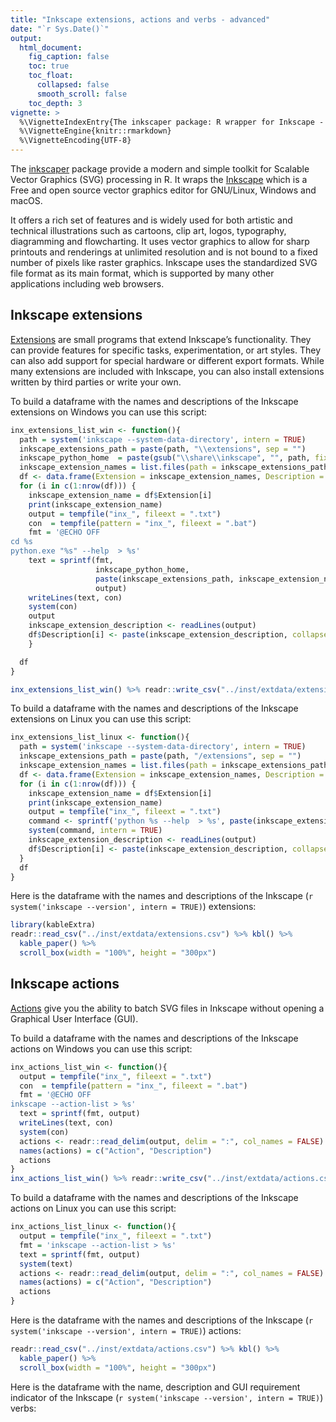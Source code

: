 ```yaml
---
title: "Inkscape extensions, actions and verbs - advanced"
date: "`r Sys.Date()`"
output:
  html_document:
    fig_caption: false
    toc: true
    toc_float:
      collapsed: false
      smooth_scroll: false
    toc_depth: 3
vignette: >
  %\VignetteIndexEntry{The inkscaper package: R wrapper for Inkscape - advanced}
  %\VignetteEngine{knitr::rmarkdown}
  %\VignetteEncoding{UTF-8}
---
```



The [inkscaper](https://github.com/JacekPardyak/inkscaper) package provide a modern and simple toolkit for Scalable Vector Graphics (SVG) processing in R. It wraps the [Inkscape](https://inkscape.org/) which is a Free and open source vector graphics editor for GNU/Linux, Windows and macOS.

It offers a rich set of features and is widely used for both artistic and technical illustrations such as cartoons, clip art, logos, typography, diagramming and flowcharting. It uses vector graphics to allow for sharp printouts and renderings at unlimited resolution and is not bound to a fixed number of pixels like raster graphics. Inkscape uses the standardized SVG file format as its main format, which is supported by many other applications including web browsers.

## Inkscape extensions

[Extensions](https://inkscape.gitlab.io/extensions/documentation/tutorial/index.html) are small programs that extend Inkscape’s functionality. They can provide features for specific tasks, experimentation, or art styles. They can also add support for special hardware or different export formats. While many extensions are included with Inkscape, you can also install extensions written by third parties or write your own.

To build a dataframe with the names and descriptions of the Inkscape extensions on Windows you can use this script:

```r
inx_extensions_list_win <- function(){
  path = system('inkscape --system-data-directory', intern = TRUE)
  inkscape_extensions_path = paste(path, "\\extensions", sep = "")
  inkscape_python_home  = paste(gsub("\\share\\inkscape", "", path, fixed = T), "\\bin", sep = "")
  inkscape_extension_names = list.files(path = inkscape_extensions_path, pattern = ".py")
  df <- data.frame(Extension = inkscape_extension_names, Description = NA)
  for (i in c(1:nrow(df))) {
    inkscape_extension_name = df$Extension[i]
    print(inkscape_extension_name)
    output = tempfile("inx_", fileext = ".txt")
    con  = tempfile(pattern = "inx_", fileext = ".bat")
    fmt = '@ECHO OFF
cd %s
python.exe "%s" --help  > %s'
    text = sprintf(fmt,
                   inkscape_python_home,
                   paste(inkscape_extensions_path, inkscape_extension_name, sep = "\\"),
                   output)
    writeLines(text, con)
    system(con)
    output
    inkscape_extension_description <- readLines(output)
    df$Description[i] <- paste(inkscape_extension_description, collapse = "\n")
    }

  df
}

inx_extensions_list_win() %>% readr::write_csv("../inst/extdata/extensions.csv")
```

To build a dataframe with the names and descriptions of the Inkscape extensions on Linux you can use this script:

```r
inx_extensions_list_linux <- function(){
  path = system('inkscape --system-data-directory', intern = TRUE)
  inkscape_extensions_path = paste(path, "/extensions", sep = "")
  inkscape_extension_names = list.files(path = inkscape_extensions_path, pattern = ".py")
  df <- data.frame(Extension = inkscape_extension_names, Description = NA)
  for (i in c(1:nrow(df))) {
    inkscape_extension_name = df$Extension[i]
    print(inkscape_extension_name)
    output = tempfile("inx_", fileext = ".txt")
    command <- sprintf('python %s --help  > %s', paste(inkscape_extensions_path, inkscape_extension_name, sep = "/"), output)
    system(command, intern = TRUE)
    inkscape_extension_description <- readLines(output)
    df$Description[i] <- paste(inkscape_extension_description, collapse = "\n")
  }
  df
}

```

Here is the dataframe with the names and descriptions of the Inkscape (`r system('inkscape --version', intern = TRUE)`) extensions:

```r
library(kableExtra)
readr::read_csv("../inst/extdata/extensions.csv") %>% kbl() %>%
  kable_paper() %>%
  scroll_box(width = "100%", height = "300px")
```


## Inkscape actions

[Actions](https://wiki.inkscape.org/wiki/Using_the_Command_Line) give you the ability to batch SVG files in Inkscape without opening a Graphical User Interface (GUI).

To build a dataframe with the names and descriptions of the Inkscape actions on Windows you can use this script:

```r
inx_actions_list_win <- function(){
  output = tempfile("inx_", fileext = ".txt")
  con  = tempfile(pattern = "inx_", fileext = ".bat")
  fmt = '@ECHO OFF
inkscape --action-list > %s'
  text = sprintf(fmt, output)
  writeLines(text, con)
  system(con)
  actions <- readr::read_delim(output, delim = ":", col_names = FALSE)
  names(actions) = c("Action", "Description")
  actions
}
inx_actions_list_win() %>% readr::write_csv("../inst/extdata/actions.csv")
```

To build a dataframe with the names and descriptions of the Inkscape actions on Linux you can use this script:

```r
inx_actions_list_linux <- function(){
  output = tempfile("inx_", fileext = ".txt")
  fmt = 'inkscape --action-list > %s'
  text = sprintf(fmt, output)
  system(text)
  actions <- readr::read_delim(output, delim = ":", col_names = FALSE)
  names(actions) = c("Action", "Description")
  actions
}
```

Here is the dataframe with the names and descriptions of the Inkscape (`r system('inkscape --version', intern = TRUE)`) actions:

```r
readr::read_csv("../inst/extdata/actions.csv") %>% kbl() %>%
  kable_paper() %>%
  scroll_box(width = "100%", height = "300px")
```


Here is the dataframe with the name, description and GUI requirement indicator of the Inkscape (`r system('inkscape --version', intern = TRUE)`) verbs:

